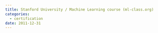 ```yaml
---
title: Stanford University / Machine Learning course (ml-class.org)
categories:
  - certification
date: 2011-12-31
---
```


<Pdf
  title="Stanford University / Machine Learning course (ml-class.org)"
  src="/content/2011-12-31-ml-class/ml-class.pdf"
  className="aspect-[22/29]"
/>
